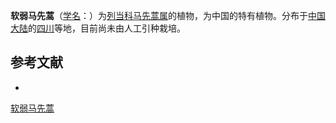 {{Speciesbox
| name = 软弱马先蒿
| status = 
| status_system = 
| image =
| genus = Pedicularis
| species = flaccida
| authority = Prain
}}

'''软弱马先蒿'''（[[学名|学名]]：{{lang|la|''Pedicularis flaccida''}}）为[[列当科|列当科]][[马先蒿属|马先蒿属]]的植物，为中国的特有植物。分布于[[中国大陆|中国大陆]]的[[四川|四川]]等地，目前尚未由人工引种栽培。

== 参考文献 ==
<div class="references-small">
* {{cite web| url =http://www.bioinfo.cn/db05/KmzwSpecies.php?action=view&id=21167| title =软弱马先蒿| work =《中国高等植物数据库全库》| publisher =中国科学院微生物研究所| author =昆明植物研究所| accessdate =2009-02-25| deadurl =yes| archiveurl =https://web.archive.org/web/20160305013906/http://www.bioinfo.cn/db05/KmzwSpecies.php?action=view&id=21167| archivedate =2016-03-05}}
</div>
{{Taxonbar|from=Q15230998}}

[[Category:马先蒿属|软弱马先蒿]]


{{植物小作品}}